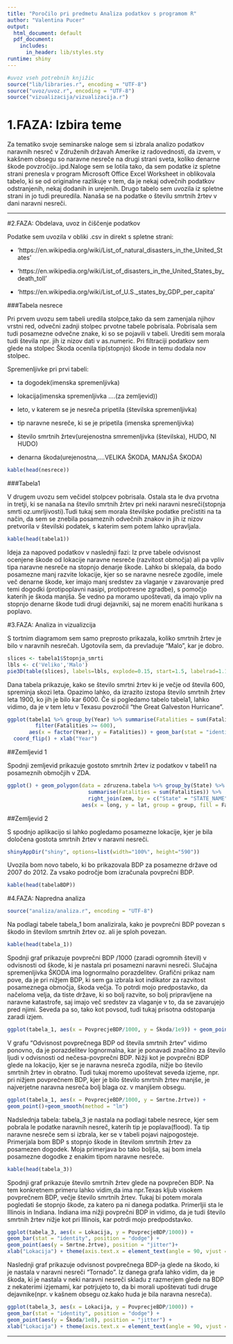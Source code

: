 ```yaml
---
title: "Poročilo pri predmetu Analiza podatkov s programom R"
author: "Valentina Pucer"
output:
  html_document: default
  pdf_document:
    includes:
      in_header: lib/styles.sty
runtime: shiny
---
```


```r
#uvoz vseh potrebnih knjižic
source("lib/libraries.r", encoding = "UTF-8")
source("uvoz/uvoz.r", encoding = "UTF-8")
source("vizualizacija/vizualizacija.r")
```



# 1.FAZA: Izbira teme

Za tematiko svoje seminarske naloge sem si izbrala analizo podatkov naravnih nesreč v Združenih državah Amerike iz radovednosti, da izvem, v kakšnem obsegu so naravne nesreče na drugi strani sveta, koliko denarne škode povzročijo..ipd.Naloge sem se lotila tako, da sem podatke iz spletne strani prenesla v program Microsoft Office Excel Worksheet in oblikovala tabelo, ki se  od originalne razlikuje v tem, da je nekaj odvečnih podatkov odstranjenih, nekaj dodanih in urejenih. Drugo tabelo sem uvozila iz spletne strani in jo tudi preuredila. Nanaša  se na podatke o številu smrtnih žrtev v dani naravni nesreči. 

***

#2.FAZA: Obdelava, uvoz in čiščenje podatkov

Podatke sem uvozila v obliki .csv in direkt s spletne strani:

* 'https://en.wikipedia.org/wiki/List_of_natural_disasters_in_the_United_States'

*  'https://en.wikipedia.org/wiki/List_of_disasters_in_the_United_States_by_death_toll'

* 'https://en.wikipedia.org/wiki/List_of_U.S._states_by_GDP_per_capita'


###Tabela nesrece

Pri prvem uvozu sem tabeli uredila stolpce,tako da sem zamenjala njihov vrstni red, odvečni zadnji stolpec prvotne tabele pobrisala. Pobrisala sem tudi posamezne odvečne znake, ki so se pojavili v tabeli. Urediti sem morala tudi števila npr. jih iz nizov dati v as.numeric. Pri filtraciji podatkov sem glede na stolpec Škoda ocenila tip(stopnjo) škode in temu dodala nov stolpec.

Spremenljivke pri prvi tabeli:

* ta dogodek(imenska spremenljivka)

* lokacija(imenska spremenljivka ....(za zemljevid))

* leto, v katerem se je nesreča pripetila (številska spremenljivka)

* tip naravne nesreče, ki se je pripetila (imenska spremenljivka)

* število smrtnih žrtev(urejenostna smremenljivka (številska), HUDO, NI HUDO)

* denarna škoda(urejenostna,....VELIKA ŠKODA, MANJŠA ŠKODA)


```r
kable(head(nesrece))

```

###Tabela1

V drugem uvozu sem  večidel stolpcev pobrisala. Ostala sta le dva prvotna in tretji, ki se nanaša na število smrtnih žrtev pri neki naravni nesreči(stopnja smrti oz.umrljivosti).Tudi tukaj sem morala številske podatke prečistiti na ta način, da sem se znebila posameznih odvečnih znakov in jih iz nizov pretvorila v številski podatek, s katerim sem potem lahko upravljala.

```r
kable(head(tabela1))

```


Ideja za napoved podatkov v naslednji fazi: Iz prve tabele odvisnost ocenjene škode od lokacije naravne nesreče (razvitost območja) ali pa vpliv tipa naravne nesreče na stopnjo denarje škode. Lahko bi sklepala, da bodo posamezne manj razvite lokacije, kjer so se naravne nesreče zgodile, imele več denarne škode, ker imajo manj sredstev za vlaganje v zavarovanje pred temi dogodki (protipoplavni nasipi,
protipotresne zgradbe), s pomočjo katerih je škoda manjša. Še vedno pa moramo upoštevati, da imajo vpliv na stopnjo denarne škode tudi drugi dejavniki, saj ne morem enačiti hurikana s poplavo.


#3.FAZA: Analiza in vizualizcija

S tortnim diagramom sem samo preprosto prikazala, koliko smrtnih žrtev je bilo v naravnih nesrečah. Ugotovila sem, da prevladuje "Malo", kar je dobro.

```r
slices <- tabela1$Stopnja_smrti
lbls <- c('Veliko','Malo')
pie3D(table(slices), labels=lbls, explode=0.15, start=1.5, labelrad=1.18, labelcex=1, main='Tortni diagram')
```

Dana tabela prikazuje, kako se število smrtni žrtev ki je večje od števila 600, spreminja skozi leta. Opazimo lahko, da izrazito izstopa število smrtnih žrtev leta 1900, ko jih je bilo kar 6000. Če si pogledamo tabelo tabela1, lahko vidimo, da je v tem letu v Texasu  povzročil "the Great Galveston Hurricane".

```r
ggplot(tabela1 %>% group_by(Year) %>% summarise(Fatalities = sum(Fatalities)) %>%
         filter(Fatalities >= 600),
       aes(x = factor(Year), y = Fatalities)) + geom_bar(stat = "identity") +
  coord_flip() + xlab("Year")
```




##Zemljevid 1

Spodnji zemljevid prikazuje gostoto smrtnih žrtev iz podatkov v tabeli1 na posameznih območjih v ZDA.

```r
ggplot() + geom_polygon(data = zdruzena.tabela %>% group_by(State) %>%
                          summarise(Fatalities = sum(Fatalities)) %>%
                          right_join(zem, by = c("State" = "STATE_NAME")),
                        aes(x = long, y = lat, group = group, fill = Fatalities))

```

##Zemljevid 2

S spodnjo aplikacijo si lahko pogledamo posamezne lokacije, kjer je bila določena gostota smrtnih žrtev v naravni nesreči.


```r
shinyAppDir("shiny", options=list(width="100%", height="590"))

```




Uvozila bom  novo tabelo, ki bo prikazovala BDP za posamezne države od 2007 do 2012. Za vsako področje bom izračunala povprečni BDP.

```r
kable(head(tabelaBDP))

```


#4.FAZA: Napredna analiza

```r
source("analiza/analiza.r", encoding = "UTF-8")
```

Na podlagi tabele tabela_1 bom analizirala, kako je povprečni  BDP povezan s škodo in številom smrtnih žrtev oz. ali je sploh povezan. 

```r
kable(head(tabela_1))

```

Spodnji graf prikazuje povprečni BDP /1000 (zaradi ogromnih števil) v odvisnosti od škode, ki je nastala pri posamezni naravni nesreči. Slučajna spremenljivka ŠKODA ima lognormalno porazdelitev. Grafični prikaz nam pove, da je pri nižjem BDP, ki sem  ga izbrala kot indikator za razvitost posameznega območja, škoda večja. To potrdi mojo predpostavko, da načeloma velja, da tiste države, ki so bolj razvite, so bolj pripravljene na naravne katastrofe, saj imajo več sredstev za vlaganje v to, da se zavarujejo pred njimi. Seveda pa so, tako kot povsod, tudi tukaj prisotna odstopanja zaradi izjem. 

```r
ggplot(tabela_1, aes(x = PovprecjeBDP/1000, y = Škoda/1e9)) + geom_point()+geom_smooth(method = "lm")

```

V grafu "Odvisnost povprečnega BDP od števila smrtnih žrtev" vidimo ponovno, da je porazdelitev lognormalna, kar je ponavadi značilno za število ljudi v odvisnosti od nečesa-povprečni BDP. Nižji kot je povprečni BDP glede na lokacijo, kjer se je naravna nesreča zgodila, nižje bo število smrtnih žrtev in obratno.
Tudi tukaj moremo upoštevat seveda izjeme, npr. pri nižjem povprečnem BDP, kjer je bilo število smrtnih žrtev manjše, je najverjetne naravna nesreča bolj blaga oz. v manjšem obsegu.




```r
ggplot(tabela_1, aes(x = PovprecjeBDP/1000, y = Smrtne.žrtve)) +
geom_point()+geom_smooth(method = "lm")
```


Nadslednja tabela: tabela_3 je nastala na podlagi tabele nesrece, kjer sem 
pobrala le podatke naravnih nesreč, katerih tip je poplava(flood).
Ta tip naravne nesreče sem si izbrala, ker se v tabeli pojavi najpogosteje.
Primerjala bom BDP s stopnjo škode in številom smrtnih žrtev za posamezen dogodek. Moja primerjava bo tako boljša, saj bom imela posamezne dogodke z enakim tipom naravne nesreče.

```r
kable(head(tabela_3))

```

Spodnji graf prikazuje število smrtnih žrtev glede na povprečen BDP. Na tem konkretnem primeru lahko vidim,da ima npr.Texas kljub visokem povprečnem BDP, večje število smrtnih žrtev. Tukaj bi potem morala 
pogledati še stopnjo škode, za katero pa ni danega podatka.
Primerljii sta le Illinois in Indiana. Indiana ima nižji povprečni BDP in vidimo, da je tudi število smrtnih žrtev nižje kot pri Illinois, kar potrdi mojo predpodstavko.

```r
ggplot(tabela_3, aes(x = Lokacija, y = PovprecjeBDP/1000)) +
geom_bar(stat = "identity", position = "dodge") +
geom_point(aes(y = Smrtne.žrtve), position = "jitter")+
xlab("Lokacija") + theme(axis.text.x = element_text(angle = 90, vjust = 0.5))

```

Naslednji graf prikazuje odvisnost povprečnega BDP-ja glede na škodo, ki je nastala v naravni nesreči "Tornado". Iz danega grafa lahko vidim, da je škoda, ki je nastala v neki naravni nesreči  skladu z razmerjem glede na BDP z nekaterimi izjemami, kar potrjujeto to, da bi morali upoštevati tudi druge dejavnike(npr. v kašnem obsegu oz.kako huda je bila naravna nesreča).

```r
ggplot(tabela_3, aes(x = Lokacija, y = PovprecjeBDP/1000)) +
geom_bar(stat = "identity", position = "dodge") +
geom_point(aes(y = Škoda/1e8), position = "jitter") +
xlab("Lokacija") + theme(axis.text.x = element_text(angle = 90, vjust = 0.5))

```




***



